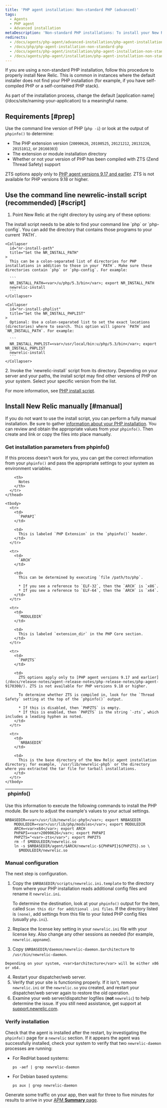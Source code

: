 ```yaml
---
title: 'PHP agent installation: Non-standard PHP (advanced)'
tags:
  - Agents
  - PHP agent
  - Advanced installation
metaDescription: 'Non-standard PHP installations: To install your New Relic PHP agent with the newrelic-install script, or to install manually, start here.'
redirects:
  - /docs/agents/php-agent/advanced-installation/php-agent-installation-non-standard-php-advanced
  - /docs/php/php-agent-installation-non-standard-php
  - /docs/agents/php-agent/installation/php-agent-installation-non-standard-php
  - /docs/agents/php-agent/installation/php-agent-installation-non-standard-php-advanced
---
```


If you are using a non-standard PHP installation, follow this procedure to properly install New Relic. This is common in instances where the default installer does not find your PHP installation (for example, if you have self-compiled PHP or a self-contained PHP stack).

<Callout variant="important">
  As part of the installation process, change the default [application name](/docs/site/naming-your-application) to a meaningful name.
</Callout>

## Requirements [#prep]

Use the command line version of PHP (`php -i`) or look at the output of `phpinfo()` to determine:

* The PHP extension version (`20090626`, `20100525`, `20121212`, `20131226`, `20151012`, or `20160303`)
* The extension or module installation directory
* Whether or not your version of PHP has been compiled with ZTS (Zend Thread Safety) support

ZTS options apply only to [PHP agent versions 9.17 and earlier](/docs/release-notes/agent-release-notes/php-release-notes/php-agent-9170300/). ZTS is not available for PHP versions 9.18 or higher.

## Use the command line newrelic-install script (recommended) [#script]

1. Point New Relic at the right directory by using any of these options:

  <CollapserGroup>
    <Collapser
      id="add-php-to-path"
      title="Add your PHP location to your PATH"
    >
      The install script needs to be able to find your command line `php` or `php-config`. You can add the directory that contains those programs to your current `PATH`.
    </Collapser>

    <Collapser
      id="nr-install-path"
      title="Set the NR_INSTALL_PATH"
    >
      This can be a colon-separated list of directories for PHP installations in addition to those in your `PATH`. Make sure these directories contain `php` or `php-config`. For example:

      ```
      NR_INSTALL_PATH=<var>/u/php/5.3/bin</var>; export NR_INSTALL_PATH
      newrelic-install
      ```
    </Collapser>

    <Collapser
      id="nr-install-phplist"
      title="Set the NR_INSTALL_PHPLIST"
    >
      Optional: Use a colon-separated list to set the exact locations (directories) where to search. This option will ignore `PATH` and `NR_INSTALL_PATH`. For example:

      ```
      NR_INSTALL_PHPLIST=<var>/usr/local/bin:u/php/5.3/bin</var>; export NR_INSTALL_PHPLIST
      newrelic-install
      ```
    </Collapser>
  </CollapserGroup>
2. Invoke the `newrelic-install` script from its directory. Depending on your server and your paths, the install script may find other versions of PHP on your system. Select your specific version from the list.

For more information, see [PHP install script](/docs/agents/php-agent/installation/newrelic-install-script).

## Install New Relic manually [#manual]

If you do not want to use the install script, you can perform a fully manual installation. Be sure to gather [information about your PHP installation](/docs/agents/php-agent/advanced-installation/php-agent-installation-non-standard-php-advanced/#prep). You can review and obtain the appropriate values from your `phpinfo()`. Then create and link or copy the files into place manually.

### Get installation parameters from phpinfo()

If this process doesn't work for you, you can get the correct information from your `phpinfo()` and pass the appropriate settings to your system as environment variables.

  <table>
    <thead>
      <tr>
        <th width={125}>
          phpinfo()
        </th>

        <th>
          Notes
        </th>
      </tr>
    </thead>

    <tbody>
      <tr>
        <td>
          `PHPAPI`
        </td>

        <td>
          This is labeled `PHP Extension` in the `phpinfo()` header.
        </td>
      </tr>

      <tr>
        <td>
          `ARCH`
        </td>

        <td>
          This can be determined by executing `file /path/to/php`.

          * If you see a reference to `ELF-32`, then the `ARCH` is `x86`.
          * If you see a reference to `ELF-64`, then the `ARCH` is `x64`.
        </td>
      </tr>

      <tr>
        <td>
          `MODULEDIR`
        </td>

        <td>
          This is labeled `extension_dir` in the PHP Core section.
        </td>
      </tr>

      <tr>
        <td>
          `PHPZTS`
        </td>

        <td>
          ZTS options apply only to [PHP agent versions 9.17 and earlier](/docs/release-notes/agent-release-notes/php-release-notes/php-agent-9170300/). ZTS is not available for PHP versions 9.18 or higher.

          To determine whether ZTS is compiled in, look for the `Thread Safety` setting at the top of the `phpinfo()` output.

          * If this is disabled, then `PHPZTS` is empty.
          * If this is enabled, then `PHPZTS` is the string `-zts`, which includes a leading hyphen as noted.
        </td>
      </tr>

      <tr>
        <td>
          `NRBASEDIR`
        </td>

        <td>
          This is the base directory of the New Relic agent installation directory; for example, `/usr/lib/newrelic-php5` or the directory where you extracted the tar file for tarball installations.
        </td>
      </tr>
    </tbody>
  </table>

  Use this information to execute the following commands to install the PHP module. Be sure to adjust the example's values to your actual settings.

  ```
  NRBASEDIR=<var>/usr/lib/newrelic-php5</var>; export NRBASEDIR
      MODULEDIR=<var>/usr/lib/php/modules</var>; export MODULEDIR
      ARCH=<var>x64</var>; export ARCH
      PHPAPI=<var>20090626</var>; export PHPAPI
      PHPZTS="<var>-zts</var>"; export PHPZTS
      rm -f $MODULEDIR/newrelic.so
      ln -s $NRBASEDIR/agent/$ARCH/newrelic-${PHPAPI}${PHPZTS}.so \
        $MODULEDIR/newrelic.so
  ```

### Manual configuration

  The next step is configuration.

  1. Copy the `$NRBASEDIR/scripts/newrelic.ini.template` to the directory from where your PHP installation reads additional config files and rename it `newrelic.ini`.

      To determine the destination, look at your `phpinfo()` output for the item, called `Scan this dir for additional .ini files`. If the directory listed is `(none)`, add settings from this file to your listed PHP config files (usually `php.ini`).
  2. Replace the license key setting in your `newrelic.ini` file with your license key. Also change any other sessions as needed (for example, `newrelic.appname`).
  3. Copy `$NRBASEDIR/daemon/newrelic-daemon.$architecture` to `/usr/bin/newrelic-daemon`.

    Depending on your system, <var>$architecture</var> will be either x86 or x64.
  4. Restart your dispatcher/web server.
  5. Verify that your site is functioning properly. If it isn't, remove `newrelic.ini` or the `newrelic.so` you created, and restart your dispatcher/web server again to restore the old operation.
  6. Examine your web server/dispatcher logfiles (**not** `newrelic`) to help determine the issue. If you still need assistance, get support at [support.newrelic.com](https://support.newrelic.com).

### Verify installation

Check that the agent is installed after the restart, by investigating the `phpinfo()` page for a `newrelic` section. If it appears the agent was successfully installed, check your system to verify that two `newrelic-daemon` processes are running:

  * For RedHat based systems:

    ```
    ps -aef | grep newrelic-daemon
    ```
  * For Debian based systems:

    ```
    ps aux | grep newrelic-daemon
    ```

Generate some traffic on your app, then wait for three to five minutes for results to arrive in your [APM **Summary** page](/docs/apm/apm-ui-pages/monitoring/apm-summary-page-view-transaction-apdex-usage-data/).